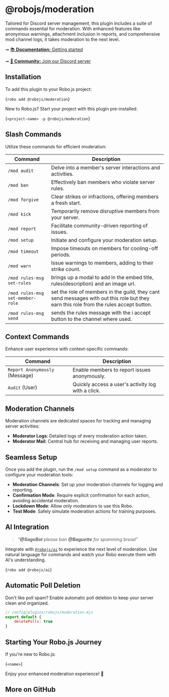 
# @robojs/moderation

Tailored for Discord server management, this plugin includes a suite of commands essential for moderation. With enhanced features like anonymous warnings, attachment inclusion in reports, and comprehensive mod channel logs, it takes moderation to the next level.

➞ [📚 **Documentation:** Getting started](https://roboplay.dev/docs)

➞ [🚀 **Community:** Join our Discord server](https://roboplay.dev/discord)

## Installation 

To add this plugin to your Robo.js project:

<Terminal execute>{`robo add @robojs/moderation`}</Terminal>

New to Robo.js? Start your project with this plugin pre-installed:

<Terminal create>{`<project-name> -p @robojs/moderation`}</Terminal>

## Slash Commands

Utilize these commands for efficient moderation:

| Command        | Description                                                   |
| -------------- | ------------------------------------------------------------- |
| `/mod audit`   | Delve into a member's server interactions and activities.     |
| `/mod ban`     | Effectively ban members who violate server rules.             |
| `/mod forgive` | Clear strikes or infractions, offering members a fresh start. |
| `/mod kick`    | Temporarily remove disruptive members from your server.       |
| `/mod report`  | Facilitate community-driven reporting of issues.              |
| `/mod setup`   | Initiate and configure your moderation setup.                 |
| `/mod timeout` | Impose timeouts on members for cooling-off periods.           |
| `/mod warn`    | Issue warnings to members, adding to their strike count.      |
| `/mod rules-msg set-rules`    | brings up a modal to add in the embed title, rules(description) and an image url.      |
| `/mod rules-msg set-member-role`    | set the role of members in the guild, they cant send messages with out this role but they earn this role from the rules accept button. |
| `/mod rules-msg send`    | sends the rules message with the i accept button to the channel where used.      |

## Context Commands

Enhance user experience with context-specific commands:

| Command                        | Description                                        |
| ------------------------------ | -------------------------------------------------- |
| `Report Anonymously` (Message) | Enable members to report issues anonymously.       |
| `Audit` (User)                 | Quickly access a user's activity log with a click. |

## Moderation Channels

Moderation channels are dedicated spaces for tracking and managing server activities:

<!-- - **Audit Logs**: Comprehensive records of user interactions and changes. -->

- **Moderator Logs**: Detailed logs of every moderation action taken.
- **Moderator Mail**: Central hub for receiving and managing user reports.

## Seamless Setup

Once you add the plugin, run the `/mod setup` command as a moderator to configure your moderation tools:

- **Moderation Channels**: Set up your moderation channels for logging and reporting.
- **Confirmation Mode**: Require explicit confirmation for each action, avoiding accidental moderation.
- **Lockdown Mode**: Allow only moderators to use this Robo.
- **Test Mode**: Safely simulate moderation actions for training purposes.

## AI Integration

> _"**@SageBot** please ban **@Baguette** for spamming bread"_

Integrate with [`@robojs/ai`](https://github.com/Wave-Play/robo.js/tree/main/packages/plugin-ai) to experience the next level of moderation. Use natural language for commands and watch your Robo execute them with AI's understanding.

<Terminal execute>{`robo add @robojs/ai`}</Terminal>

## Automatic Poll Deletion

Don't like poll spam? Enable automatic poll deletion to keep your server clean and organized.

```js
// config/plugins/robojs/moderation.mjs
export default {
	deletePolls: true
}
```

## Starting Your Robo.js Journey

If you're new to Robo.js:

<Terminal create>{`<name>`}</Terminal>

Enjoy your enhanced moderation experience! 🚀


## More on GitHub

<CardContainer><Card href="https://github.com/Wave-Play/robo.js/tree/main/packages/plugin-modtools" title="🔗 GitHub Repository" description="Explore source code on GitHub."/></CardContainer>
